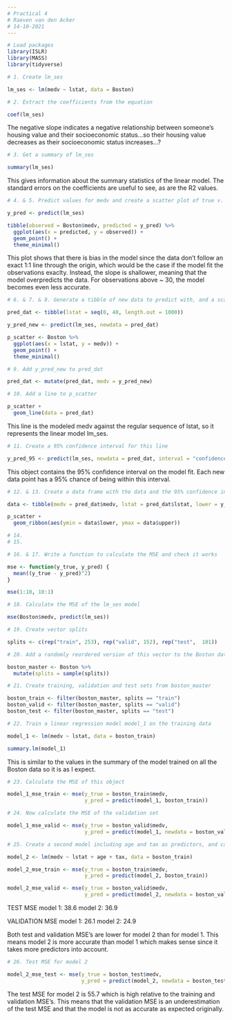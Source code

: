 ```yaml
---
# Practical 4
# Raeven van den Acker
# 14-10-2021
---
```

```r
# Load packages
library(ISLR)
library(MASS)
library(tidyverse)
```

```r
# 1. Create lm_ses

lm_ses <- lm(medv ~ lstat, data = Boston)

# 2. Extract the coefficients from the equation

coef(lm_ses)
```
The negative slope indicates a negative relationship between someone's housing value and their socioeconomic status...so their housing value decreases as their socioeconomic status increases...?

```r
# 3. Get a summary of lm_ses

summary(lm_ses)
```
This gives information about the summary statistics of the linear model. The standard errors on the coefficients are useful to see, as are the R2 values.

```r
# 4. & 5. Predict values for medv and create a scatter plot of true v. predicted values

y_pred <- predict(lm_ses)

tibble(observed = Boston$medv, predicted = y_pred) %>% 
  ggplot(aes(x = predicted, y = observed)) +
  geom_point() +
  theme_minimal()
```
This plot shows that there is bias in the model since the data don't follow an exact 1:1 line through the origin, which would be the case if the model fit the observations exaclty. Instead, the slope is shallower, meaning that the model overpredicts the data. For observations above ~ 30, the model becomes even less accurate.

```r
# 6. & 7. & 8. Generate a tibble of new data to predict with, and a scatter plot of the predicted v observations

pred_dat <- tibble(lstat = seq(0, 40, length.out = 1000))

y_pred_new <- predict(lm_ses, newdata = pred_dat)

p_scatter <- Boston %>% 
  ggplot(aes(x = lstat, y = medv)) +
  geom_point() + 
  theme_minimal()

# 9. Add y_pred_new to pred_dat

pred_dat <- mutate(pred_dat, medv = y_pred_new)

# 10. Add a line to p_scatter

p_scatter + 
  geom_line(data = pred_dat)
```
This line is the modeled medv against the regular sequence of lstat, so it represents the linear model lm_ses.

```r
# 11. Create a 95% confidence interval for this line

y_pred_95 <- predict(lm_ses, newdata = pred_dat, interval = "confidence")

```
This object contains the 95% confidence interval on the model fit. Each new data point has a 95% chance of being within this interval.

```r
# 12. & 13. Create a data frame with the data and the 95% confidence interval and add this to p_scatter

data <- tibble(medv = pred_dat$medv, lstat = pred_dat$lstat, lower = y_pred_95[,2], upper = y_pred_95[,3])

p_scatter +
  geom_ribbon(aes(ymin = data$lower, ymax = data$upper))

```
```r
# 14. 
# 15.
```



```r
# 16. & 17. Write a function to calculate the MSE and check it works

mse <- function(y_true, y_pred) {
  mean((y_true - y_pred)^2)
}

mse(1:10, 10:1)
```
```r
# 18. Calculate the MSE of the lm_ses model

mse(Boston$medv, predict(lm_ses))
```

```r
# 19. Create vector splits

splits <- c(rep("train", 253), rep("valid", 152), rep("test",  101))

# 20. Add a randomly reordered version of this vector to the Boston data set

boston_master <- Boston %>% 
  mutate(splits = sample(splits))

# 21. Create training, validation and test sets from boston_master

boston_train <- filter(boston_master, splits == "train")
boston_valid <- filter(boston_master, splits == "valid")
boston_test <- filter(boston_master, splits == "test")

# 22. Train a linear regression model model_1 on the training data

model_1 <- lm(medv ~ lstat, data = boston_train)

summary.lm(model_1)
```
This is similar to the values in the summary of the model trained on all the Boston data so it is as I expect.

```r
# 23. Calculate the MSE of this object

model_1_mse_train <- mse(y_true = boston_train$medv, 
                         y_pred = predict(model_1, boston_train))

# 24. Now calculate the MSE of the validation set

model_1_mse_valid <- mse(y_true = boston_valid$medv,
                         y_pred = predict(model_1, newdata = boston_valid))

# 25. Create a second model including age and tax as predictors, and calculate its training and validation MSE

model_2 <- lm(medv ~ lstat + age + tax, data = boston_train)

model_2_mse_train <- mse(y_true = boston_train$medv, 
                         y_pred = predict(model_2, boston_train))

model_2_mse_valid <- mse(y_true = boston_valid$medv,
                         y_pred = predict(model_2, newdata = boston_valid))
```
TEST MSE
  model 1: 38.6
  model 2: 36.9
  
VALIDATION MSE
  model 1: 26.1
  model 2: 24.9
  
Both test and validation MSE's are lower for model 2 than for model 1. This means model 2 is more accurate than model 1 which makes sense since it takes more predictors into account.

```r
# 26. Test MSE for model 2

model_2_mse_test <- mse(y_true = boston_test$medv,
                        y_pred = predict(model_2, newdata = boston_test))
```
The test MSE for model 2 is 55.7 which is high relative to the training and validation MSE's. This means that the validation MSE is an underestimation of the test MSE and that the model is not as accurate as expected originally.

```r

```

 